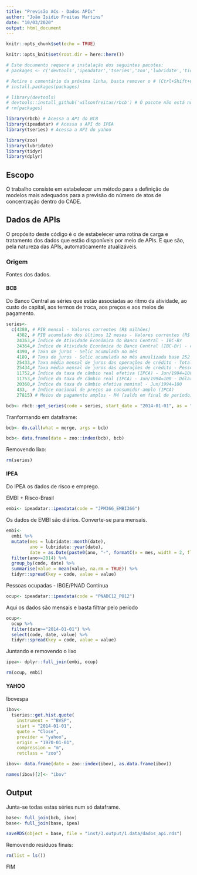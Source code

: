 ```yaml
---
title: "Previsão ACs - Dados APIs"
author: "João Isidio Freitas Martins"
date: "10/03/2020"
output: html_document
---
```


```r
knitr::opts_chunk$set(echo = TRUE)

knitr::opts_knit$set(root.dir = here::here())

# Este documento requere a instalação dos seguintes pacotes:
# packages <- c('devtools','ipeadatar','tseries','zoo','lubridate','tidyr','dplyr')

# Retire o comentário da próxima linha, basta remover o # (Ctrl+Shift+C), e execute o código.
# install.packages(packages)

# library(devtools)
# devtools::install_github('wilsonfreitas/rbcb') # O pacote não está no CRAN dadas as instabilidades da API do BCB
# rm(packages)

library(rbcb) # Acessa a API do BCB
library(ipeadatar) # Acessa a API do IPEA
library(tseries) # Acessa a API do yahoo

library(zoo)
library(lubridate)
library(tidyr)
library(dplyr)
```

## Escopo

O trabalho consiste em estabelecer um método para a definição de modelos mais adequados para a previsão do número de atos de concentração dentro do CADE.

## Dados de APIs

O propósito deste código é o de estabelecer uma rotina de carga e tratamento dos dados que estão disponíveis por meio de APIs. E que são, pela natureza das APIs, automaticamente atualizáveis.

### Origem

Fontes dos dados.

#### BCB

Do Banco Central as séries que estão associadas ao ritmo da atividade, ao custo de capital, aos termos de troca, aos preços e aos meios de pagamento.
```r
series<- 
  c(4380, # PIB mensal - Valores correntes (R$ milhões)
    4382, # PIB acumulado dos últimos 12 meses - Valores correntes (R$ milhões)
    24363,#	Índice de Atividade Econômica do Banco Central - IBC-Br
    24364,# Índice de Atividade Econômica do Banco Central (IBC-Br) - com ajuste sazonal
    4390, # Taxa de juros - Selic acumulada no mês
    4189, # Taxa de juros - Selic acumulada no mês anualizada base 252
    25433,# Taxa média mensal de juros das operações de crédito - Total
    25434,# Taxa média mensal de juros das operações de crédito - Pessoas jurídicas - Total
    11752,# Índice da taxa de câmbio real efetiva (IPCA) - Jun/1994=100
    11753,# Índice da taxa de câmbio real (IPCA) - Jun/1994=100 - Dólar americano
    20360,# Índice da taxa de câmbio efetiva nominal - Jun/1994=100
    433,  # Índice nacional de preços ao consumidor-amplo (IPCA)
    27815) # Meios de pagamento amplos - M4 (saldo em final de período)

bcb<- rbcb::get_series(code = series, start_date = "2014-01-01", as = "xts")
```

Tranformando em dataframe:
```r
bcb<- do.call(what = merge, args = bcb)

bcb<- data.frame(date = zoo::index(bcb), bcb)
```

Removendo lixo:
```r
rm(series)
```

#### IPEA

Do IPEA os dados de risco e emprego.

EMBI + Risco-Brasil
```r
embi<- ipeadatar::ipeadata(code = "JPM366_EMBI366")
```

Os dados de EMBI são diários. Converte-se para mensais.
```r
embi<-
  embi %>% 
  mutate(mes = lubridate::month(date),
         ano = lubridate::year(date),
         date = as.Date(paste0(ano, "-", formatC(x = mes, width = 2, flag = 0),"-01"))) %>%
  filter(ano>=2014) %>% 
  group_by(code, date) %>% 
  summarise(value = mean(value, na.rm = TRUE)) %>%
  tidyr::spread(key = code, value = value)
```

Pessoas ocupadas - 	IBGE/PNAD Contínua
```r
ocup<- ipeadatar::ipeadata(code = "PNADC12_PO12")
```

Aqui os dados são mensais e basta filtrar pelo período
```r
ocup<-
  ocup %>% 
  filter(date>="2014-01-01") %>%
  select(code, date, value) %>% 
  tidyr::spread(key = code, value = value)
```

Juntando e removendo o lixo
```r
ipea<- dplyr::full_join(embi, ocup)

rm(ocup, embi)
```

#### YAHOO

Ibovespa
```r
ibov<-
  tseries::get.hist.quote(
    instrument = "^BVSP",
    start = "2014-01-01",
    quote = "Close",
    provider = "yahoo",
    origin = "1970-01-01",
    compression = "m",
    retclass = "zoo")

ibov<- data.frame(date = zoo::index(ibov), as.data.frame(ibov))

names(ibov)[2]<- "ibov"
```

## Output

Junta-se todas estas séries num só dataframe.
```r
base<- full_join(bcb, ibov)
base<- full_join(base, ipea)
```

```r
saveRDS(object = base, file = "inst/3.output/1.data/dados_api.rds")
```

Removendo resíduos finais:
```r
rm(list = ls())
```

FIM
